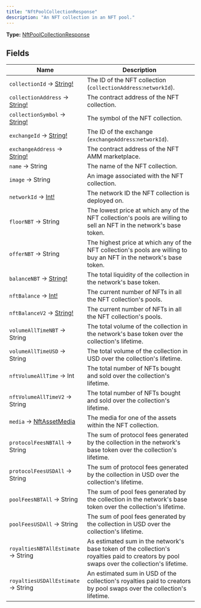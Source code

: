 ```yaml
---
title: "NftPoolCollectionResponse"
description: "An NFT collection in an NFT pool."
---
```


**Type:** [NftPoolCollectionResponse](/api-reference/types/nftpoolcollectionresponse)

## Fields

| Name | Description |
|------|-------------|
| `collectionId` → [String!](/api-reference/types/string) | The ID of the NFT collection (`collectionAddress`:`networkId`). |
| `collectionAddress` → [String!](/api-reference/types/string) | The contract address of the NFT collection. |
| `collectionSymbol` → [String!](/api-reference/types/string) | The symbol of the NFT collection. |
| `exchangeId` → [String!](/api-reference/types/string) | The ID of the exchange (`exchangeAddress`:`networkId`). |
| `exchangeAddress` → [String!](/api-reference/types/string) | The contract address of the NFT AMM marketplace. |
| `name` → String | The name of the NFT collection. |
| `image` → String | An image associated with the NFT collection. |
| `networkId` → [Int!](/api-reference/types/int) | The network ID the NFT collection is deployed on. |
| `floorNBT` → String | The lowest price at which any of the NFT collection's pools are willing to sell an NFT in the network's base token. |
| `offerNBT` → String | The highest price at which any of the NFT collection's pools are willing to buy an NFT in the network's base token. |
| `balanceNBT` → [String!](/api-reference/types/string) | The total liquidity of the collection in the network's base token. |
| `nftBalance` → [Int!](/api-reference/types/int) | The current number of NFTs in all the NFT collection's pools. |
| `nftBalanceV2` → [String!](/api-reference/types/string) | The current number of NFTs in all the NFT collection's pools. |
| `volumeAllTimeNBT` → String | The total volume of the collection in the network's base token over the collection's lifetime. |
| `volumeAllTimeUSD` → String | The total volume of the collection in USD over the collection's lifetime. |
| `nftVolumeAllTime` → Int | The total number of NFTs bought and sold over the collection's lifetime. |
| `nftVolumeAllTimeV2` → String | The total number of NFTs bought and sold over the collection's lifetime. |
| `media` → [NftAssetMedia](/api-reference/types/nftassetmedia) | The media for one of the assets within the NFT collection. |
| `protocolFeesNBTAll` → String | The sum of protocol fees generated by the collection in the network's base token over the collection's lifetime. |
| `protocolFeesUSDAll` → String | The sum of protocol fees generated by the collection in USD over the collection's lifetime. |
| `poolFeesNBTAll` → String | The sum of pool fees generated by the collection in the network's base token over the collection's lifetime. |
| `poolFeesUSDAll` → String | The sum of pool fees generated by the collection in USD over the collection's lifetime. |
| `royaltiesNBTAllEstimate` → String | As estimated sum in the network's base token of the collection's royalties paid to creators by pool swaps over the collection's lifetime. |
| `royaltiesUSDAllEstimate` → String | An estimated sum in USD of the collection's royalties paid to creators by pool swaps over the collection's lifetime. |

